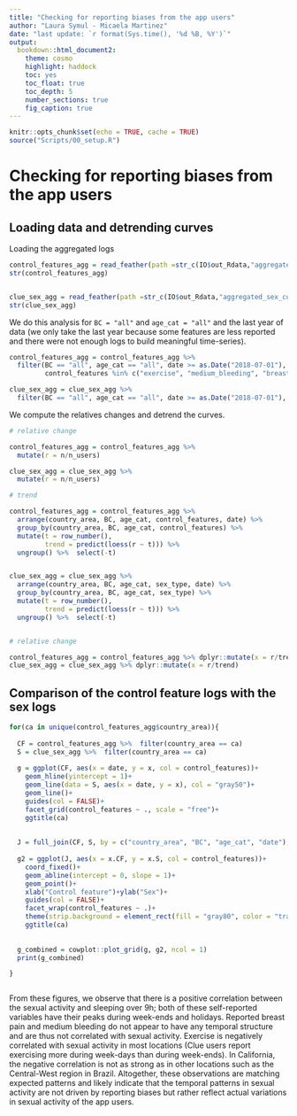 ```yaml
---
title: "Checking for reporting biases from the app users"
author: "Laura Symul - Micaela Martinez"
date: "last update: `r format(Sys.time(), '%d %B, %Y')`"
output: 
  bookdown::html_document2: 
    theme: cosmo
    highlight: haddock
    toc: yes
    toc_float: true
    toc_depth: 5
    number_sections: true
    fig_caption: true
---
```


```r
knitr::opts_chunk$set(echo = TRUE, cache = TRUE)
source("Scripts/00_setup.R")
```

# Checking for reporting biases from the app users {#reportingbias}

## Loading data and detrending curves

Loading the aggregated logs

```r

control_features_agg = read_feather(path =str_c(IO$out_Rdata,"aggregated_control_features_counts_clue_July2017-June2019_incl.feather"))
str(control_features_agg)


clue_sex_agg = read_feather(path =str_c(IO$out_Rdata,"aggregated_sex_counts_clue_July2017-June2019_incl.feather"))
str(clue_sex_agg)


```




We do this analysis for `BC = "all"` and `age_cat = "all"` and the last year of data (we only take the last year because some features are less reported and there were not enough logs to build meaningful time-series).

```r

control_features_agg = control_features_agg %>% 
  filter(BC == "all", age_cat == "all", date >= as.Date("2018-07-01"),
         control_features %in% c("exercise", "medium_bleeding", "breast_pain","long_sleep"))

clue_sex_agg = clue_sex_agg %>% 
  filter(BC == "all", age_cat == "all", date >= as.Date("2018-07-01"), sex_type == "all_sex")


```

We compute the relatives changes and detrend the curves.

```r

# relative change

control_features_agg = control_features_agg %>% 
  mutate(r = n/n_users) 

clue_sex_agg = clue_sex_agg %>% 
  mutate(r = n/n_users) 

# trend

control_features_agg = control_features_agg %>% 
  arrange(country_area, BC, age_cat, control_features, date) %>% 
  group_by(country_area, BC, age_cat, control_features) %>% 
  mutate(t = row_number(),
         trend = predict(loess(r ~ t))) %>% 
  ungroup() %>%  select(-t)


clue_sex_agg = clue_sex_agg %>% 
  arrange(country_area, BC, age_cat, sex_type, date) %>% 
  group_by(country_area, BC, age_cat, sex_type) %>% 
  mutate(t = row_number(),
         trend = predict(loess(r ~ t))) %>% 
  ungroup() %>%  select(-t)


# relative change

control_features_agg = control_features_agg %>% dplyr::mutate(x = r/trend)
clue_sex_agg = clue_sex_agg %>% dplyr::mutate(x = r/trend)


```



## Comparison of the control feature logs with the sex logs

```r

for(ca in unique(control_features_agg$country_area)){
  
  CF = control_features_agg %>%  filter(country_area == ca)
  S = clue_sex_agg %>%  filter(country_area == ca)
  
  g = ggplot(CF, aes(x = date, y = x, col = control_features))+
    geom_hline(yintercept = 1)+
    geom_line(data = S, aes(x = date, y = x), col = "gray50")+
    geom_line()+
    guides(col = FALSE)+
    facet_grid(control_features ~ ., scale = "free")+
    ggtitle(ca)
 
  
  J = full_join(CF, S, by = c("country_area", "BC", "age_cat", "date"), suffix = c(".CF",".S"))
  
  g2 = ggplot(J, aes(x = x.CF, y = x.S, col = control_features))+
    coord_fixed()+
    geom_abline(intercept = 0, slope = 1)+
    geom_point()+
    xlab("Control feature")+ylab("Sex")+
    guides(col = FALSE)+
    facet_wrap(control_features ~ .)+
    theme(strip.background = element_rect(fill = "gray80", color = "transparent"))+
    ggtitle(ca)
  
  
  g_combined = cowplot::plot_grid(g, g2, ncol = 1)
  print(g_combined)

}



```



From these figures, we observe that there is a positive correlation between the sexual activity and sleeping over 9h; both of these self-reported variables have their peaks during week-ends and holidays. Reported breast pain and medium bleeding do not appear to have any temporal structure and are thus not correlated with sexual activity. Exercise is negatively correlated with sexual activity in most locations (Clue users report exercising more during week-days than during week-ends). In California, the negative correlation is not as strong as in other locations such as the Central-West region in Brazil. Altogether, these observations are matching expected patterns and likely indicate that the temporal patterns in sexual activity are not driven by reporting biases but rather reflect actual variations in sexual activity of the app users.






